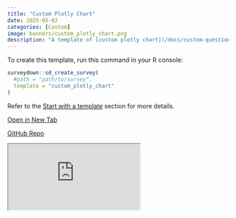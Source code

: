 ```yaml
---
title: "Custom Plotly Chart"
date: 2025-05-02
categories: [Custom]
image: banners/custom_plotly_chart.png
description: "A template of [custom plotly chart](/docs/custom-questions.html#plotly-chart-example) question using `sd_question_custom()`."
---
```


To create this template, run this command in your R console:

```r
surveydown::sd_create_survey(
  #path = "path/to/survey",
  template = "custom_plotly_chart"
)
```

Refer to the [Start with a template](/docs/getting-started.html#start-with-a-template) section for more details.

::: {.d-flex .justify-content-center .flex-wrap .text-center}

[<i class="fas fa-external-link-alt"></i> Open in New Tab](https://surveydown3.shinyapps.io/custom_plotly_chart/){.template-button .m-1 style="width: 200px;"}

[<i class="fab fa-github"></i> GitHub Repo](https://github.com/surveydown-dev/template_custom_plotly_chart){.template-button .m-1 style="width: 200px;"}

:::

<div class="template-iframe-container">
<iframe src="https://surveydown3.shinyapps.io/custom_plotly_chart/" class="template-iframe"></iframe>
</div>
